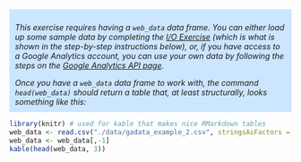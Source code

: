 <div style= "background-color: #cce6ff; font-style: italic; padding: 10px 10px 10px 10px;">
This exercise requires having a `web_data` data frame. You can either load up some sample data by completing the [I/O Exercise](exercise2-io.html) (which is what is shown in the step-by-step instructions below), or, if you have access to a Google Analytics account, you can use your own data by following the steps on the [Google Analytics API page](api-google-analytics.html).

Once you have a `web_data` data frame to work with, the command `head(web_data)` should return a table that, at least structurally, looks something like this:</div>

```r
library(knitr) # used for kable that makes nice RMarkdown tables
web_data <- read.csv("./data/gadata_example_2.csv", stringsAsFactors = FALSE)
web_data <- web_data[,-1]
kable(head(web_data, 3))
```